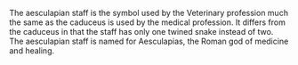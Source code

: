 {{encyclopaedic}}
The aesculapian staff is the symbol used by the Veterinary profession much the same as the caduceus is used by the medical profession. It differs from the caduceus in that the staff has only one twined snake instead of two. The aesculapian staff is named for Aesculapias, the Roman god of medicine and healing.